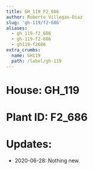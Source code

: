 ```yaml
---
title: GH_119 F2_686
author: Roberto Villegas-Diaz
slug: 'gh-119/f2-686'
aliases:
  - gh_119-f2_686
  - gh-119-f2-686
  - gh119-f2686
extra_crumbs:
  name: GH119
  path: /label/gh-119
---
```


# **House**: GH_119
# **Plant ID**: F2_686
# **Updates**: 
 - 2020-06-28: Nothing new.
